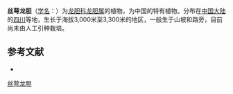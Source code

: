 {{Speciesbox
| name = 丝萼龙胆
| status = 
| status_system = 
| image =
| genus = Gentiana
| species = filisepala
| authority = T. N. Ho
}}

'''丝萼龙胆'''（[[学名|学名]]：{{lang|la|''Gentiana filisepala''}}）为[[龙胆科|龙胆科]][[龙胆属|龙胆属]]的植物，为中国的特有植物。分布在[[中国大陆|中国大陆]]的[[四川|四川]]等地，生长于海拔3,000米至3,300米的地区，一般生于山坡和路旁，目前尚未由人工引种栽培。

== 参考文献 ==
<div class="references-small">
* {{cite web| url =http://www.bioinfo.cn/db05/KmzwSpecies.php?action=view&id=8496| title =丝萼龙胆| work =《中国高等植物数据库全库》| publisher =中国科学院微生物研究所| author =昆明植物研究所| accessdate =2009-02-24| deadurl =yes| archiveurl =https://web.archive.org/web/20160305032939/http://www.bioinfo.cn/db05/KmzwSpecies.php?action=view&id=8496| archivedate =2016-03-05}}
</div>
{{Taxonbar|from=Q15227408}}

[[Category:龙胆属|丝萼龙胆]]


{{植物小作品}}